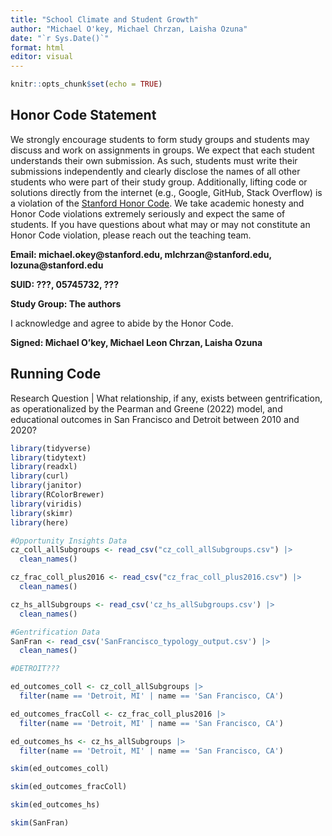 ```yaml
---
title: "School Climate and Student Growth"
author: "Michael O'key, Michael Chrzan, Laisha Ozuna"
date: "`r Sys.Date()`"
format: html
editor: visual
---
```


```r
knitr::opts_chunk$set(echo = TRUE)
```

## Honor Code Statement

We strongly encourage students to form study groups and students may discuss and work on assignments in groups. We expect that each student understands their own submission. As such, students must write their submissions independently and clearly disclose the names of all other students who were part of their study group. Additionally, lifting code or solutions directly from the internet (e.g., Google, GitHub, Stack Overflow) is a violation of the [Stanford Honor Code](https://communitystandards.stanford.edu/policies-and-guidance/honor-code). We take academic honesty and Honor Code violations extremely seriously and expect the same of students. If you have questions about what may or may not constitute an Honor Code violation, please reach out the teaching team.

**Email: michael.okey\@stanford.edu, mlchrzan\@stanford.edu, lozuna\@stanford.edu**

**SUID: ???, 05745732, ???**

**Study Group: The authors**

I acknowledge and agree to abide by the Honor Code.

**Signed: Michael O'key, Michael Leon Chrzan, Laisha Ozuna**

## Running Code

Research Question \| What relationship, if any, exists between gentrification, as operationalized by the Pearman and Greene (2022) model, and educational outcomes in San Francisco and Detroit between 2010 and 2020?

```r
library(tidyverse)
library(tidytext)
library(readxl)
library(curl)
library(janitor)
library(RColorBrewer)
library(viridis)
library(skimr)
library(here)
```

```r

#Opportunity Insights Data
cz_coll_allSubgroups <- read_csv("cz_coll_allSubgroups.csv") |> 
  clean_names() 

cz_frac_coll_plus2016 <- read_csv("cz_frac_coll_plus2016.csv") |> 
  clean_names()

cz_hs_allSubgroups <- read_csv('cz_hs_allSubgroups.csv') |> 
  clean_names()

#Gentrification Data
SanFran <- read_csv('SanFrancisco_typology_output.csv') |> 
  clean_names()

#DETROIT???
```

```r
ed_outcomes_coll <- cz_coll_allSubgroups |> 
  filter(name == 'Detroit, MI' | name == 'San Francisco, CA')

ed_outcomes_fracColl <- cz_frac_coll_plus2016 |> 
  filter(name == 'Detroit, MI' | name == 'San Francisco, CA')

ed_outcomes_hs <- cz_hs_allSubgroups |> 
  filter(name == 'Detroit, MI' | name == 'San Francisco, CA')

```

```r
skim(ed_outcomes_coll)
```

```r
skim(ed_outcomes_fracColl)
```

```r
skim(ed_outcomes_hs)
```

```r
skim(SanFran)
```
